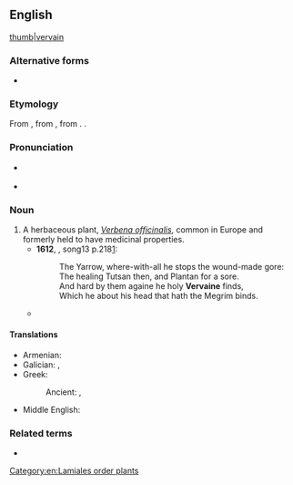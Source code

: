 ==English==
[[image:Verbena officinalis (Verbenaceae) (Vervain) - (flowering), Ortenaukreis (Landkreis), BRD.jpg|thumb|[[vervain]]]]

===Alternative forms===
* {{alter|en|vervaine|vervein}} {{q|obsolete}}

===Etymology===
From {{inh|en|enm|verveyne}}, from {{der|en|fro|verveine}}, from {{der|en|la|verbēna}}. {{doublet|en|verbena}}.

===Pronunciation===
* {{a|RP}} {{IPA|en|/ˈvɜːveɪn/}}
* {{a|GA}} {{IPA|en|/ˈvɚveɪn/}}

===Noun===
{{en-noun|~}}

# A herbaceous plant, ''[[Verbena officinalis]]'', common in Europe and formerly held to have medicinal properties.
#* '''1612''', {{w|Michael Drayton}}, {{w|Poly-Olbion}} song{{nbsp}}13 p.{{nbsp}}218[http://poly-olbion.exeter.ac.uk/the-text/full-text/song-13/#page218]:
#*: The Yarrow, where-with-all he stops the wound-made gore:
#*: The healing Tutsan then, and Plantan for a sore.
#*: And hard by them againe he holy '''Vervaine''' finds,
#*: Which he about his head that hath the Megrim binds.
#* {{quote-book|1=en|year=1936|author=Rollo Ahmed|title=The Black Art|publisher=Long|location=London|page=147|passage=The candlesticks were surrounded by wreaths of '''vervain'''[.]}}

====Translations====
{{trans-top|''Verbena officinalis''}}
* Armenian: {{t+|hy|աղավնիճ}}
* Galician: {{t|gl|orxaván|m}}, {{t|gl|verxebán|m}}
* Greek:
*: Ancient: {{t|grc|περιστέριον|n}}, {{t|grc|ἱεροβοτάνη|f}}
{{trans-mid}}
* Middle English: {{t|enm|verveyne}}
{{trans-bottom}}

===Related terms===
* {{l|en|verbena}}

[[Category:en:Lamiales order plants]]